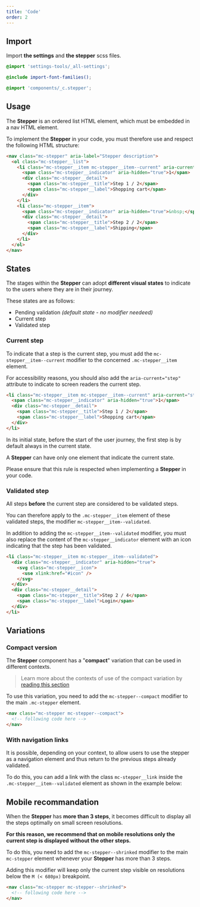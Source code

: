 ```yaml
---
title: 'Code'
order: 2
---
```


## Import

Import **the settings** and **the stepper** scss files.

```scss
@import 'settings-tools/_all-settings';

@include import-font-families();

@import 'components/_c.stepper';
```

## Usage

The **Stepper** is an ordered list HTML element, which must be embedded in a nav HTML element.

To implement the **Stepper** in your code, you must therefore use and respect the following HTML structure:

```html
<nav class="mc-stepper" aria-label="Stepper description">
  <ol class="mc-stepper__list">
    <li class="mc-stepper__item mc-stepper__item--current" aria-current="step">
      <span class="mc-stepper__indicator" aria-hidden="true">1</span>
      <div class="mc-stepper__detail">
        <span class="mc-stepper__title">Step 1 / 2</span>
        <span class="mc-stepper__label">Shopping cart</span>
      </div>
    </li>
    <li class="mc-stepper__item">
      <span class="mc-stepper__indicator" aria-hidden="true">&nbsp;</span>
      <div class="mc-stepper__detail">
        <span class="mc-stepper__title">Step 2 / 2</span>
        <span class="mc-stepper__label">Shipping</span>
      </div>
    </li>
  </ol>
</nav>
```

<Preview path="default" nude />

## States

The stages within the **Stepper** can adopt **different visual states** to indicate to the users where they are in their journey.

These states are as follows:

- Pending validation _(default state - no modifier needeed)_
- Current step
- Validated step

### Current step

To indicate that a step is the current step, you must add the `mc-stepper__item--current` modifier to the concerned `.mc-stepper__item` element.

For accessibility reasons, you should also add the `aria-current="step"` attribute to indicate to screen readers the current step.

```html
<li class="mc-stepper__item mc-stepper__item--current" aria-current="step">
  <span class="mc-stepper__indicator" aria-hidden="true">1</span>
  <div class="mc-stepper__detail">
    <span class="mc-stepper__title">Step 1 / 2</span>
    <span class="mc-stepper__label">Shopping cart</span>
  </div>
</li>
```

<Highlight theme="info">

In its initial state, before the start of the user journey, the first step is by default always in the current state.

</Highlight>

<Highlight theme="warning">

A **Stepper** can have only one element that indicate the current state.

Please ensure that this rule is respected when implementing a **Stepper** in your code.

</Highlight>

### Validated step

All steps **before** the current step are considered to be validated steps.

You can therefore apply to the `.mc-stepper__item` element of these validated steps, the modifier `mc-stepper__item--validated`.

In addition to adding the `mc-stepper__item--validated` modifier, you must also replace the content of the `mc-stepper__indicator` element with an icon indicating that the step has been validated.

```html
<li class="mc-stepper__item mc-stepper__item--validated">
  <div class="mc-stepper__indicator" aria-hidden="true">
    <svg class="mc-stepper__icon">
      <use xlink:href="#icon" />
    </svg>
  </div>
  <div class="mc-stepper__detail">
    <span class="mc-stepper__title">Step 2 / 4</span>
    <span class="mc-stepper__label">Login</span>
  </div>
</li>
```

<Preview path="up-to-three" nude />

## Variations

### Compact version

The **Stepper** component has a "**compact**" variation that can be used in different contexts.

> Learn more about the contexts of use of the compact variation by [reading this section](/Components/Stepper/#compact-version)

To use this variation, you need to add the `mc-stepper--compact` modifier to the main `.mc-stepper` element.

```html
<nav class="mc-stepper mc-stepper--compact">
  <!-- following code here -->
</nav>
```

<Preview path="compact" nude />

### With navigation links

It is possible, depending on your context, to allow users to use the stepper as a navigation element and thus return to the previous steps already validated.

To do this, you can add a link with the class `mc-stepper__link` inside the `.mc-stepper__item--validated` element as shown in the example below:

<Preview path="with-link" nude />

## Mobile recommandation

When the **Stepper** has **more than 3 steps**, it becomes difficult to display all the steps optimally on small screen resolutions.

**For this reason, we recommend that on mobile resolutions only the current step is displayed without the other steps.**

To do this, you need to add the `mc-stepper--shrinked` modifier to the main `mc-stepper` element whenever your **Stepper** has more than 3 steps.

Adding this modifier will keep only the current step visible on resolutions below the `M (< 680px)` breakpoint.

```html
<nav class="mc-stepper mc-stepper--shrinked">
  <!-- following code here -->
</nav>
```

<Preview path="three-and-more" nude />
